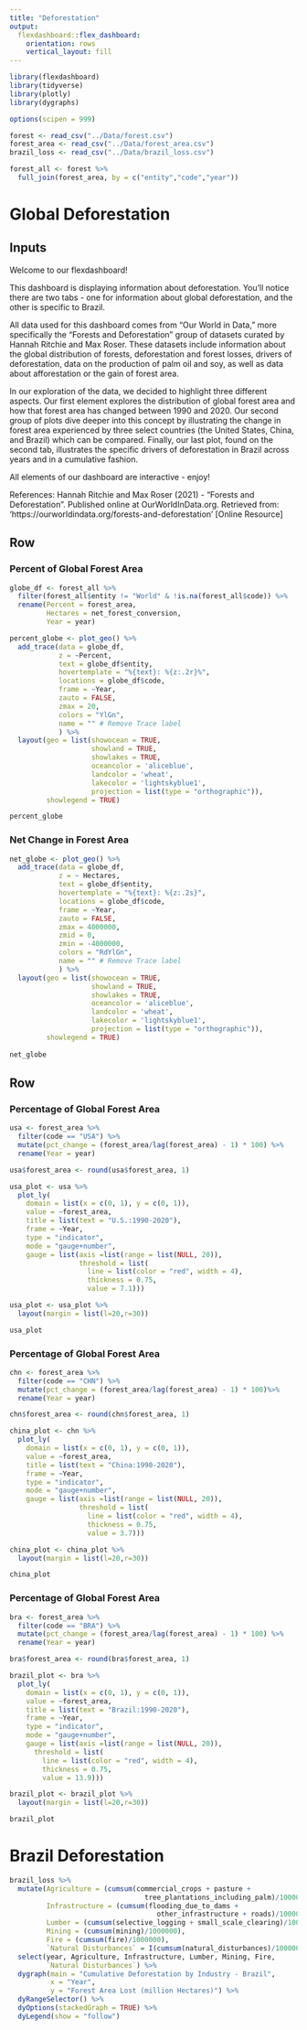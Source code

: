 ```yaml
---
title: "Deforestation"
output: 
  flexdashboard::flex_dashboard:
    orientation: rows
    vertical_layout: fill
---
```


```r
library(flexdashboard)
library(tidyverse)
library(plotly)
library(dygraphs)

options(scipen = 999)

forest <- read_csv("../Data/forest.csv")
forest_area <- read_csv("../Data/forest_area.csv")
brazil_loss <- read_csv("../Data/brazil_loss.csv")

forest_all <- forest %>%
  full_join(forest_area, by = c("entity","code","year"))
```

Global Deforestation
=======================================================================
Inputs {.sidebar}
-------------------------------------
Welcome to our flexdashboard! 

This dashboard is displaying information about deforestation. You'll notice there 
are two tabs - one for information about global deforestation, and the other is 
specific to Brazil. 

All data used for this dashboard comes from "Our World in Data," more specifically 
the "Forests and Deforestation" group of datasets curated by Hannah Ritchie and 
Max Roser. These datasets include information about the global distribution of 
forests, deforestation and forest losses, drivers of deforestation, data on the production of palm oil and soy, as well as data about afforestation or the gain 
of forest area. 

In our exploration of the data, we decided to highlight three different aspects. 
Our first element explores the distribution of global forest area and 
how that forest area has changed between 1990 and 2020. Our second group of plots 
dive deeper into this concept by illustrating the change in forest area experienced 
by three select countries (the United States, China, and Brazil) which can be compared.
Finally, our last plot, found on the second tab, illustrates the specific drivers 
of deforestation in Brazil across years and in a cumulative fashion. 

All elements of our dashboard are interactive - enjoy! 

References: 
Hannah Ritchie and Max Roser (2021) - "Forests and Deforestation". Published online at OurWorldInData.org. Retrieved from: 'https://ourworldindata.org/forests-and-deforestation' [Online Resource]


Row {data-height=485}
-----------------------------------------------------------------------

### Percent of Global Forest Area

```r
globe_df <- forest_all %>% 
  filter(forest_all$entity != "World" & !is.na(forest_all$code)) %>% 
  rename(Percent = forest_area,
         Hectares = net_forest_conversion,
         Year = year)

percent_globe <- plot_geo() %>%
  add_trace(data = globe_df,
            z = ~Percent,
            text = globe_df$entity, 
            hovertemplate = "%{text}: %{z:.2r}%", 
            locations = globe_df$code,
            frame = ~Year,
            zauto = FALSE,
            zmax = 20,
            colors = "YlGn",
            name = "" # Remove Trace label
            ) %>%
  layout(geo = list(showocean = TRUE,
                    showland = TRUE,
                    showlakes = TRUE,
                    oceancolor = 'aliceblue',
                    landcolor = 'wheat',
                    lakecolor = 'lightskyblue1',
                    projection = list(type = "orthographic")),
         showlegend = TRUE)

percent_globe
```


### Net Change in Forest Area

```r
net_globe <- plot_geo() %>%
  add_trace(data = globe_df,
            z = ~ Hectares,
            text = globe_df$entity, 
            hovertemplate = "%{text}: %{z:.2s}",
            locations = globe_df$code,
            frame = ~Year,
            zauto = FALSE,
            zmax = 4000000,
            zmid = 0,
            zmin = -4000000,
            colors = "RdYlGn",
            name = "" # Remove Trace label
            ) %>%
  layout(geo = list(showocean = TRUE,
                    showland = TRUE,
                    showlakes = TRUE,
                    oceancolor = 'aliceblue',
                    landcolor = 'wheat',
                    lakecolor = 'lightskyblue1',
                    projection = list(type = "orthographic")),
         showlegend = TRUE)
         
net_globe
```

Row {data-height=515}
-----------------------------------------------------------------------

### Percentage of Global Forest Area

```r
usa <- forest_area %>%
  filter(code == "USA") %>%
  mutate(pct_change = (forest_area/lag(forest_area) - 1) * 100) %>% 
  rename(Year = year)

usa$forest_area <- round(usa$forest_area, 1)

usa_plot <- usa %>%
  plot_ly(
    domain = list(x = c(0, 1), y = c(0, 1)),
    value = ~forest_area,
    title = list(text = "U.S.:1990-2020"),
    frame = ~Year,
    type = "indicator",
    mode = "gauge+number",
    gauge = list(axis =list(range = list(NULL, 20)),
                 threshold = list(
                   line = list(color = "red", width = 4),
                   thickness = 0.75,
                   value = 7.1)))

usa_plot <- usa_plot %>%
  layout(margin = list(l=20,r=30))

usa_plot
```

### Percentage of Global Forest Area

```r
chn <- forest_area %>%
  filter(code == "CHN") %>%
  mutate(pct_change = (forest_area/lag(forest_area) - 1) * 100)%>% 
  rename(Year = year)

chn$forest_area <- round(chn$forest_area, 1)

china_plot <- chn %>%
  plot_ly(
    domain = list(x = c(0, 1), y = c(0, 1)),
    value = ~forest_area,
    title = list(text = "China:1990-2020"),
    frame = ~Year,
    type = "indicator",
    mode = "gauge+number",
    gauge = list(axis =list(range = list(NULL, 20)),
                 threshold = list(
                   line = list(color = "red", width = 4),
                   thickness = 0.75,
                   value = 3.7)))

china_plot <- china_plot %>%
  layout(margin = list(l=20,r=30))

china_plot
```

### Percentage of Global Forest Area

```r
bra <- forest_area %>%
  filter(code == "BRA") %>%
  mutate(pct_change = (forest_area/lag(forest_area) - 1) * 100) %>% 
  rename(Year = year)

bra$forest_area <- round(bra$forest_area, 1)

brazil_plot <- bra %>%
  plot_ly(
    domain = list(x = c(0, 1), y = c(0, 1)),
    value = ~forest_area,
    title = list(text = "Brazil:1990-2020"),
    frame = ~Year,
    type = "indicator",
    mode = "gauge+number",
    gauge = list(axis =list(range = list(NULL, 20)),
      threshold = list(
        line = list(color = "red", width = 4),
        thickness = 0.75,
        value = 13.9)))

brazil_plot <- brazil_plot %>%
  layout(margin = list(l=20,r=30))

brazil_plot
```

Brazil Deforestation
==========================================================================

```r

brazil_loss %>% 
  mutate(Agriculture = (cumsum(commercial_crops + pasture + 
                                 tree_plantations_including_palm)/1000000), 
         Infrastructure = (cumsum(flooding_due_to_dams + 
                                    other_infrastructure + roads)/1000000), 
         Lumber = (cumsum(selective_logging + small_scale_clearing)/1000000), 
         Mining = (cumsum(mining)/1000000), 
         Fire = (cumsum(fire)/1000000), 
         `Natural Disturbances` = I(cumsum(natural_disturbances)/1000000)) %>% 
  select(year, Agriculture, Infrastructure, Lumber, Mining, Fire, 
         `Natural Disturbances`) %>% 
  dygraph(main = "Cumulative Deforestation by Industry - Brazil",
          x = "Year", 
          y = "Forest Area Lost (million Hectares)") %>% 
  dyRangeSelector() %>% 
  dyOptions(stackedGraph = TRUE) %>% 
  dyLegend(show = "follow")

```

